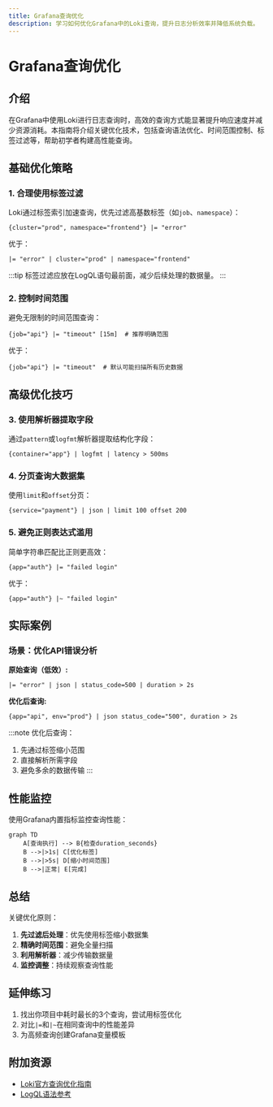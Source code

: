 ```yaml
---
title: Grafana查询优化
description: 学习如何优化Grafana中的Loki查询，提升日志分析效率并降低系统负载。
---
```


# Grafana查询优化

## 介绍

在Grafana中使用Loki进行日志查询时，高效的查询方式能显著提升响应速度并减少资源消耗。本指南将介绍关键优化技术，包括查询语法优化、时间范围控制、标签过滤等，帮助初学者构建高性能查询。

## 基础优化策略

### 1. 合理使用标签过滤

Loki通过标签索引加速查询，优先过滤高基数标签（如`job`、`namespace`）：

```logql
{cluster="prod", namespace="frontend"} |= "error"
```

优于：
```logql
|= "error" | cluster="prod" | namespace="frontend"
```

:::tip
标签过滤应放在LogQL语句最前面，减少后续处理的数据量。
:::

### 2. 控制时间范围

避免无限制的时间范围查询：

```logql
{job="api"} |= "timeout" [15m]  # 推荐明确范围
```

优于：
```logql
{job="api"} |= "timeout"  # 默认可能扫描所有历史数据
```

## 高级优化技巧

### 3. 使用解析器提取字段

通过`pattern`或`logfmt`解析器提取结构化字段：

```logql
{container="app"} | logfmt | latency > 500ms
```

### 4. 分页查询大数据集

使用`limit`和`offset`分页：

```logql
{service="payment"} | json | limit 100 offset 200
```

### 5. 避免正则表达式滥用

简单字符串匹配比正则更高效：

```logql
{app="auth"} |= "failed login"
```

优于：
```logql
{app="auth"} |~ "failed login"
```

## 实际案例

### 场景：优化API错误分析

**原始查询（低效）:**
```logql
|= "error" | json | status_code=500 | duration > 2s
```

**优化后查询:**
```logql
{app="api", env="prod"} | json status_code="500", duration > 2s
```

:::note
优化后查询：
1. 先通过标签缩小范围
2. 直接解析所需字段
3. 避免多余的数据传输
:::

## 性能监控

使用Grafana内置指标监控查询性能：

```mermaid
graph TD
    A[查询执行] --> B{检查duration_seconds}
    B -->|>1s| C[优化标签]
    B -->|>5s| D[缩小时间范围]
    B -->|正常| E[完成]
```

## 总结

关键优化原则：
1. **先过滤后处理**：优先使用标签缩小数据集
2. **精确时间范围**：避免全量扫描
3. **利用解析器**：减少传输数据量
4. **监控调整**：持续观察查询性能

## 延伸练习

1. 找出你项目中耗时最长的3个查询，尝试用标签优化
2. 对比`|=`和`|~`在相同查询中的性能差异
3. 为高频查询创建Grafana变量模板

## 附加资源

- [Loki官方查询优化指南](https://grafana.com/docs/loki/latest/query-optimization/)
- [LogQL语法参考](https://grafana.com/docs/loki/latest/logql/)